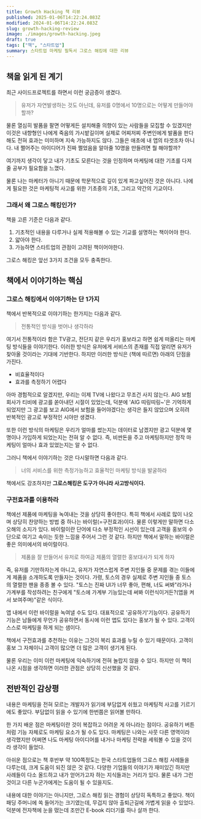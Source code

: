 ```yaml
---
title: Growth Hacking 책 리뷰
published: 2025-01-06T14:22:24.083Z
modified: 2024-01-06T14:22:24.083Z
slug: growth-hacking-review
image: ./images/growth-hacking.jpeg
draft: true
tags: ["책", "스타트업"]
summary: 스타트업 마케팅 필독서 그로스 해킹에 대한 리뷰
---
```


## 책을 읽게 된 계기

최근 사이드프로젝트를 하면서 이런 궁금증이 생겼다.

> 유저가 자연발생하는 것도 아닌데, 유저를 0명에서 10명으로는 어떻게 만들어야할까?

물론 열심히 발품을 팔면 어떻게든 설치해줄 의향이 있는 사람들을 모집할 수 있겠지만 이것은 내향형인 나에게 죽음의 가시밭길이며 실제로 어찌저찌 주변인에게 발품을 판다 해도 전혀 효과는 미미하며 지속 가능하지도 않다. 그들은 애초에 내 앱의 타겟조차 아니다. 내 쩔어주는 아이디어가 진짜 쩔었음을 알아줄 10명을 만들려면 뭘 해야할까?

여기까지 생각이 닿고 내가 기초도 모른다는 것을 인정하며 마케팅에 대한 기초를 다져줄 공부가 필요함을 느꼈다.

물론 나는 마케터가 아니기 때문에 학문적으로 깊이 있게 파고싶어진 것은 아니다. 나에게 필요한 것은 마케팅적 사고를 위한 기초중의 기초, 그리고 약간의 기교이다.

### 그래서 왜 그로스 해킹인가?

책을 고른 기준은 다음과 같다.

1. 기초적인 내용을 다루거나 실제 적용해볼 수 있는 기교를 설명하는 책이어야 한다.
2. 얇아야 한다.
3. 가능하면 스타트업의 관점이 고려된 책이어야한다.

그로스 해킹은 앞선 3가지 조건을 모두 충족한다.

## 책에서 이야기하는 핵심

### 그로스 해킹에서 이야기하는 단 1가지

책에서 반복적으로 이야기하는 한가지는 다음과 같다.

> 전통적인 방식을 벗어나 생각하라

여기서 전통적이라 함은 TV광고, 전단지 같은 우리가 홍보라고 하면 쉽게 떠올리는 마케팅 방식들을 이야기한다. 이러한 방식은 유저에게 서비스의 존재를 직접 알리면 유저가 찾아올 것이라는 기대에 기반한다. 하지만 이러한 방식은 (책에 따르면) 아래의 단점을 가진다.

- 비효율적이다
- 효과를 측정하기 어렵다

아마 경험적으로 알겠지만, 우리는 이제 TV에 나왔다고 무조건 사지 않는다. AIG 보험회사가 티비에 광고를 쏟아내던 시절이 있었는데, 덕분에 'AIG 띠링띠링~'은 기억하게 되었지만 그 광고를 보고 AIG에서 보험을 들어야겠다는 생각은 들지 않았으며 오히려 반복적인 광고로 부정적인 시야만 생겼다.

또한 이런 방식의 마케팅은 우리가 얼마를 썼는지는 데이터로 남겠지만 광고 덕분에 몇 명이나 가입하게 되었는지는 전혀 알 수 없다. 즉, 비싼돈을 주고 마케팅하지만 정작 마케팅이 얼마나 효과 있었는지는 알 수 없다.

그러니 책에서 이야기하는 것은 다시말하면 다음과 같다.

> 너의 서비스를 위한 측정가능하고 효율적인 마케팅 방식을 발굴하라

책에서도 강조하지만 **그로스해킹은 도구가 아니라 사고방식이다.**

### 구전효과를 이용하라

책에선 제품에 마케팅을 녹여내는 것을 상당히 좋아한다. 특히 책에서 사례로 많이 나오며 상당히 찬양하는 방법 중 하나는 바이럴(=구전효과)이다. 물론 이렇게만 말하면 다소 오해의 소지가 있다. 바이럴이란 단어에 다소 부정적인 시선이 있는데 고객을 홍보의 수단으로 여기고 속이는 듯한 느낌을 주어서 그런 것 같다. 하지만 책에서 말하는 바이럴은 좋은 의미에서의 바이럴이다.

> 제품을 잘 만들어서 유저로 하여금 제품의 열렬한 홍보대사가 되게 하자

즉, 유저를 기만하자는게 아니고, 유저가 자연스럽게 주변 지인들 중 문제를 겪는 이들에게 제품을 소개하도록 만들자는 것이다. 가령, 토스의 경우 실제로 주변 지인들 중 토스의 열렬한 팬을 종종 볼 수 있다. "토스는 진짜 UI가 너무 좋아, 편해, 너도 써봐"라거나 가계부를 작성하려는 친구에게 "토스에 가계부 기능있는데 써봐 이런식이거든?(앱을 켜서 보여주며)"같은 식이다.

앱 내에서 이런 바이럴을 녹여낼 수도 있다. 대표적으로 '공유하기'기능이다. 공유하기 기능은 남들에게 무언가 공유하면서 동시에 이런 앱도 있다는 홍보가 될 수 있다. 고객이 스스로 마케팅을 하게 되는 샘이다.

책에서 구전효과를 추천하는 이유는 그것이 복리 효과를 누릴 수 있기 때문이다. 고객이 홍보 그 자체이니 고객이 많으면 더 많은 고객이 생기게 된다.

물론 우리는 이미 이런 마케팅에 익숙하기에 전혀 놀랍지 않을 수 있다. 하지만 이 책이 나온 시점을 생각하면 이러한 관점은 상당히 신선했을 것 같다.

## 전반적인 감상평

내용은 마케팅을 전혀 모르는 개발자가 읽기에 부담없게 쉬웠고 마케팅적 사고를 기르기에도 좋았다. 부담없이 읽을 수 있기에 한번쯤은 읽어볼 만하다.

한 가지 배운 점은 마케팅이란 것이 복잡하고 어려운 게 아니라는 점이다. 공유하기 버튼처럼 기능 자체로도 마케팅 요소가 될 수도 있다. 마케팅은 나와는 사뭇 다른 영역이라 생각했지만 어쩌면 나도 마케팅 아이디어를 내거나 마케팅 전략을 세워볼 수 있을 것이라 생각이 들었다.

아쉬운 점으로는 책 후반부 약 100쪽정도는 한국 스타트업들의 그로스 해킹 사례들을 다루는데, 크게 도움이 되진 않은 것 같다. 다양한 기업들의 이야기가 재미있긴 하지만 사례들이 다소 올드하고 내가 얻어가고자 하는 지식들과는 거리가 있다. 물론 내가 그런 것이고 다른 누군가에게는 도움이 될 수 있을지도.

내용에 대한 이야기는 아니지만, 그로스 해킹 읽는 경험이 상당히 독특하고 좋았다. 책이 패딩 주머니에 쏙 들어가는 크기였는데, 무겁지 않아 출퇴근길에 가볍게 읽을 수 있었다. 덕분에 전자책에 눈을 떴는데 조만간 E-book 리더기를 하나 살까 한다.
